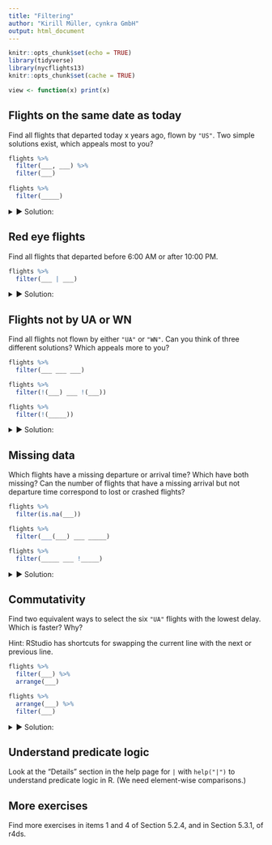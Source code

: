 ```yaml
---
title: "Filtering"
author: "Kirill Müller, cynkra GmbH"
output: html_document
---
```


```r
knitr::opts_chunk$set(echo = TRUE)
library(tidyverse)
library(nycflights13)
knitr::opts_chunk$set(cache = TRUE)

view <- function(x) print(x)
```

## Flights on the same date as today

Find all flights that departed today x years ago, flown by `"US"`. Two simple solutions exist, which appeals most to you?

```r
flights %>%
  filter(___, ___) %>%
  filter(___)
  
flights %>%
  filter(_____)
```  

<details>
<summary>&#x25BA; Solution:</summary>
```r
flights %>%
  filter(day == 13, month == 11) %>%
  filter(carrier == "US")
  
flights %>%
  filter(day == 13 & month == 11 & carrier == "US")
```
</details>

## Red eye flights

Find all flights that departed before 6:00 AM or after 10:00 PM.

```r
flights %>%
  filter(___ | ___)
```

<details>
<summary>&#x25BA; Solution:</summary>
```r
flights %>%
  filter(dep_time < 600 | dep_time > 2200)
```
</details>

## Flights not by UA or WN

Find all flights not flown by either `"UA"` or `"WN"`. Can you think of three different solutions? Which appeals more to you?

```r
flights %>%
  filter(___ ___ ___)

flights %>%
  filter(!(___) ___ !(___))

flights %>%
  filter(!(_____))
```

<details>
<summary>&#x25BA; Solution:</summary>
```r
flights %>%
  filter(carrier != "UA" & carrier != "WN")

flights %>%
  filter(!(carrier == "UA" | carrier == "WN"))

flights %>%
  filter(!(carrier %in% c("UA", "WN")))
```
</details>

## Missing data

Which flights have a missing departure or arrival time? Which have both missing? Can the number of flights that have a missing arrival but not departure time correspond to lost or crashed flights?

```r
flights %>%
  filter(is.na(___))

flights %>%
  filter(___(___) ___ _____)

flights %>%
  filter(_____ ___ !_____)
```

<details>
<summary>&#x25BA; Solution:</summary>
```r
flights %>%
  filter(is.na(arr_time))

flights %>%
  filter(is.na(arr_time) & is.na(dep_time))

flights %>%
  filter(is.na(arr_time) & !is.na(dep_time))
```
</details>

## Commutativity

Find two equivalent ways to select the six `"UA"` flights with the lowest delay. Which is faster? Why?

Hint: RStudio has shortcuts for swapping the current line with the next or previous line.

```r
flights %>%
  filter(___) %>%
  arrange(___)

flights %>%
  arrange(___) %>%
  filter(___)
```

<details>
<summary>&#x25BA; Solution:</summary>
Arranging a smaller subset needs less work.

```r
system.time(
  flights %>%
    arrange(arr_delay) %>% 
    filter(carrier == "UA")
)

system.time(
  flights %>%
    filter(carrier == "UA") %>%
    arrange(arr_delay)
)
```
</details>

## Understand predicate logic

Look at the "Details" section in the help page for `|` with `help("|")` to understand predicate logic in R. (We need element-wise comparisons.)

## More exercises

Find more exercises in items 1 and 4 of Section 5.2.4, and in Section 5.3.1, of r4ds.
